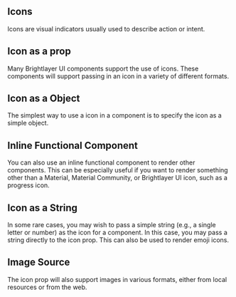 
## Icons

Icons are visual indicators usually used to describe action or intent.

## Icon as a prop

Many Brightlayer UI components support the use of icons. These components will support passing in an icon in a variety of different formats.

<IconAsProp />

## Icon as a Object

The simplest way to use a icon in a component is to specify the icon as a simple object.

<IconAsObject />

## Inline Functional Component

You can also use an inline functional component to render other components. This can be especially useful if you want to render something other than a Material, Material Community, or Brightlayer UI icon, such as a progress icon.

<IconAsInlineFunctionalComponent />

## Icon as a String

In some rare cases, you may wish to pass a simple string (e.g., a single letter or number) as the icon for a component. In this case, you may pass a string directly to the icon prop. This can also be used to render emoji icons.

<IconAsString />

## Image Source

The icon prop will also support images in various formats, either from local resources or from the web.

<IconAsImage />
